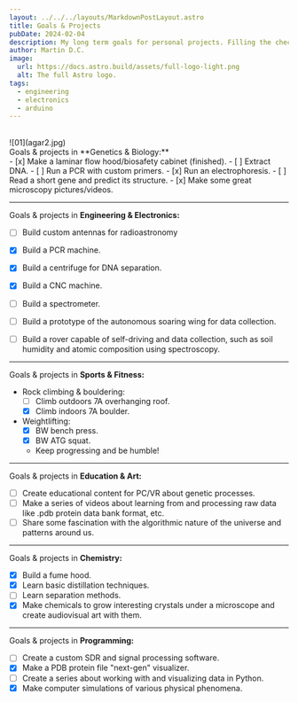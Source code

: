```yaml
---
layout: ../../../layouts/MarkdownPostLayout.astro
title: Goals & Projects
pubDate: 2024-02-04
description: My long term goals for personal projects. Filling the checkboxes is of course secondary to having fun in personal projects, there are here more to keep track with it and for you to know what I am planning on, so let's go!
author: Martin D.C.
image:
  url: https://docs.astro.build/assets/full-logo-light.png
  alt: The full Astro logo.
tags:
  - engineering
  - electronics
  - arduino
---
```


<br/>
![01](agar2.jpg)
<br/>
Goals & projects in **Genetics & Biology:**
<br/>
- [x] Make a laminar flow hood/biosafety cabinet (finished).
- [ ] Extract DNA.
- [ ] Run a PCR with custom primers.
- [x] Run an electrophoresis.
- [ ] Read a short gene and predict its structure.
- [x] Make some great microscopy pictures/videos.

---

Goals & projects in **Engineering & Electronics:**
<br/>
- [ ] Build custom antennas for radioastronomy
- [x] Build a PCR machine.
- [x] Build a centrifuge for DNA separation.
- [x] Build a CNC machine.
- [ ] Build a spectrometer.
- [ ] Build a prototype of the autonomous soaring wing for data collection.
- [ ] Build a rover capable of self-driving and data collection, such as soil humidity and atomic composition using spectroscopy.


---

Goals & projects in **Sports & Fitness:**
<br/>
- Rock climbing & bouldering:
  - [ ] Climb outdoors 7A overhanging roof.
  - [x] Climb indoors 7A boulder.
- Weightlifting:
  - [x] BW bench press.
  - [x] BW ATG squat.
  - Keep progressing and be humble!

---

Goals & projects in **Education & Art:**
<br/>
- [ ] Create educational content for PC/VR about genetic processes.
- [ ] Make a series of videos about learning from and processing raw data like .pdb protein data bank format, etc.
- [ ] Share some fascination with the algorithmic nature of the universe and patterns around us.

---

Goals & projects in **Chemistry:**
<br/>
- [x] Build a fume hood.
- [x] Learn basic distillation techniques.
- [ ] Learn separation methods.
- [x] Make chemicals to grow interesting crystals under a microscope and create audiovisual art with them.

---

Goals & projects in **Programming:**
<br/>
- [ ] Create a custom SDR and signal processing software.
- [x] Make a PDB protein file "next-gen" visualizer.
- [ ] Create a series about working with and visualizing data in Python.
- [x] Make computer simulations of various physical phenomena.
